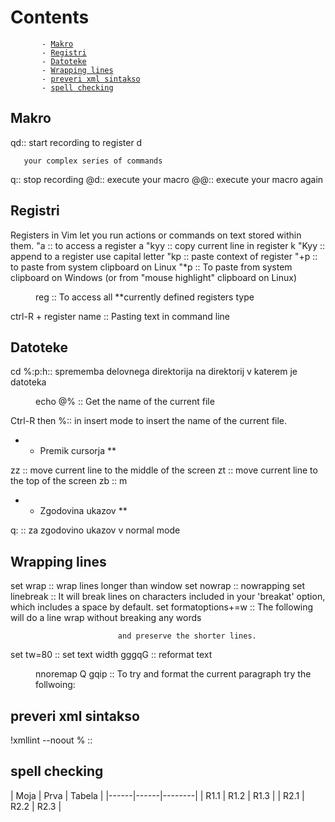 = Contents =
        - [[#Makro|Makro]]
        - [[#Registri|Registri]]
        - [[#Datoteke|Datoteke]]
        - [[#Wrapping lines|Wrapping lines]]
        - [[#preveri xml sintakso|preveri xml sintakso]]
        - [[#spell checking|spell checking]]

== Makro== 

qd:: start recording to register d
    your complex series of commands
q::   stop recording
@d:: execute your macro
@@:: execute your macro again 

== Registri == 

Registers in Vim let you run actions or commands on text stored within them. 
"a   :: to access a register a 
"kyy :: copy current line in register k
"Kyy ::  append to a register use capital letter
"kp  :: paste context of register
"+p  :: to paste from system clipboard on Linux 
"*p  :: To paste from system clipboard on Windows (or from "mouse highlight" clipboard on Linux) 
:reg ::  To access all  **currently defined registers type 
ctrl-R + register name :: Pasting text in command line 


== Datoteke ==

cd  %:p:h:: sprememba delovnega direktorija na direktorij v katerem je datoteka 
:echo @% ::  Get the name of the current file 
Ctrl-R then %:: in insert mode to insert the name of the current file.

** Premik cursorja **
zz :: move current line to the middle of the screen
zt :: move current line to the top of the screen
zb :: m

** Zgodovina ukazov **
q: ::  za zgodovino ukazov v normal mode
                        
== Wrapping lines ==

set wrap ::  wrap lines longer than window
set nowrap :: nowrapping
set linebreak  :: It will break lines on characters included in your 'breakat' option, which
includes a space by default.
set formatoptions+=w :: The following will do a line wrap without breaking any words 
                         and preserve the shorter lines.
set tw=80 :: set text width
gggqG :: reformat text
:nnoremap Q gqip :: To try and format the current paragraph try the follwoing:

== preveri xml sintakso == 

!xmllint --noout % ::


== spell checking == 
                        
| Moja | Prva | Tabela |
|------|------|--------|
| R1.1 | R1.2 | R1.3   |
| R2.1 | R2.2 | R2.3   |





